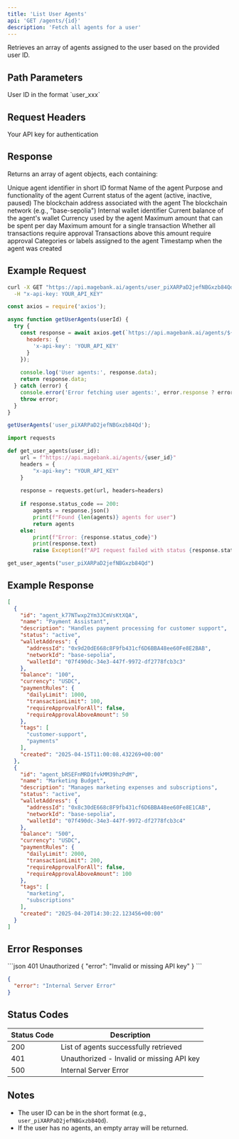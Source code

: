 ```yaml
---
title: 'List User Agents'
api: 'GET /agents/{id}'
description: 'Fetch all agents for a user'
---
```


Retrieves an array of agents assigned to the user based on the provided user ID.

## Path Parameters

<ParamField path="id" type="string" required>
  User ID in the format `user_xxx`
</ParamField>

## Request Headers

<ParamField header="x-api-key" type="string" required>
  Your API key for authentication
</ParamField>

## Response

Returns an array of agent objects, each containing:

<ResponseField name="id" type="string">
  Unique agent identifier in short ID format
</ResponseField>

<ResponseField name="name" type="string">
  Name of the agent
</ResponseField>

<ResponseField name="description" type="string">
  Purpose and functionality of the agent
</ResponseField>

<ResponseField name="status" type="string">
  Current status of the agent (active, inactive, paused)
</ResponseField>

<ResponseField name="walletAddress" type="object">
  <Expandable title="properties">
    <ResponseField name="addressId" type="string">
      The blockchain address associated with the agent
    </ResponseField>
    <ResponseField name="networkId" type="string">
      The blockchain network (e.g., "base-sepolia")
    </ResponseField>
    <ResponseField name="walletId" type="string">
      Internal wallet identifier
    </ResponseField>
  </Expandable>
</ResponseField>

<ResponseField name="balance" type="string">
  Current balance of the agent's wallet
</ResponseField>

<ResponseField name="currency" type="string">
  Currency used by the agent
</ResponseField>

<ResponseField name="paymentRules" type="object">
  <Expandable title="properties">
    <ResponseField name="dailyLimit" type="number">
      Maximum amount that can be spent per day
    </ResponseField>
    <ResponseField name="transactionLimit" type="number">
      Maximum amount for a single transaction
    </ResponseField>
    <ResponseField name="requireApprovalForAll" type="boolean">
      Whether all transactions require approval
    </ResponseField>
    <ResponseField name="requireApprovalAboveAmount" type="number">
      Transactions above this amount require approval
    </ResponseField>
  </Expandable>
</ResponseField>

<ResponseField name="tags" type="array">
  Categories or labels assigned to the agent
</ResponseField>

<ResponseField name="created" type="string">
  Timestamp when the agent was created
</ResponseField>

## Example Request

<CodeGroup>

```bash cURL
curl -X GET "https://api.magebank.ai/agents/user_piXARPaD2jefNBGxzb84Qd" \
  -H "x-api-key: YOUR_API_KEY"
```

```javascript Node.js
const axios = require('axios');

async function getUserAgents(userId) {
  try {
    const response = await axios.get(`https://api.magebank.ai/agents/${userId}`, {
      headers: {
        'x-api-key': 'YOUR_API_KEY'
      }
    });
    
    console.log('User agents:', response.data);
    return response.data;
  } catch (error) {
    console.error('Error fetching user agents:', error.response ? error.response.data : error.message);
    throw error;
  }
}

getUserAgents('user_piXARPaD2jefNBGxzb84Qd');
```

```python Python
import requests

def get_user_agents(user_id):
    url = f"https://api.magebank.ai/agents/{user_id}"
    headers = {
        "x-api-key": "YOUR_API_KEY"
    }
    
    response = requests.get(url, headers=headers)
    
    if response.status_code == 200:
        agents = response.json()
        print(f"Found {len(agents)} agents for user")
        return agents
    else:
        print(f"Error: {response.status_code}")
        print(response.text)
        raise Exception(f"API request failed with status {response.status_code}")

get_user_agents("user_piXARPaD2jefNBGxzb84Qd")
```

</CodeGroup>

## Example Response

```json
[
  {
    "id": "agent_k77NTwxp2Ym3JCmVsKtXQA",
    "name": "Payment Assistant",
    "description": "Handles payment processing for customer support",
    "status": "active",
    "walletAddress": {
      "addressId": "0x9d20dE668c8F9fb431cf6D6BBA48ee60Fe8E2BAB",
      "networkId": "base-sepolia",
      "walletId": "07f490dc-34e3-447f-9972-df2778fcb3c3"
    },
    "balance": "100",
    "currency": "USDC",
    "paymentRules": {
      "dailyLimit": 1000,
      "transactionLimit": 100,
      "requireApprovalForAll": false,
      "requireApprovalAboveAmount": 50
    },
    "tags": [
      "customer-support",
      "payments"
    ],
    "created": "2025-04-15T11:00:08.432269+00:00"
  },
  {
    "id": "agent_bRSEFnMRD1fvkMM39hzPdM",
    "name": "Marketing Budget",
    "description": "Manages marketing expenses and subscriptions",
    "status": "active",
    "walletAddress": {
      "addressId": "0x8c30dE668c8F9fb431cf6D6BBA48ee60Fe8E1CAB",
      "networkId": "base-sepolia",
      "walletId": "07f490dc-34e3-447f-9972-df2778fcb3c4"
    },
    "balance": "500",
    "currency": "USDC",
    "paymentRules": {
      "dailyLimit": 2000,
      "transactionLimit": 200,
      "requireApprovalForAll": false,
      "requireApprovalAboveAmount": 100
    },
    "tags": [
      "marketing",
      "subscriptions"
    ],
    "created": "2025-04-20T14:30:22.123456+00:00"
  }
]
```

## Error Responses

<ResponseExample>
```json 401 Unauthorized
{
  "error": "Invalid or missing API key"
}
```

```json 500 Internal Server Error
{
  "error": "Internal Server Error"
}
```
</ResponseExample>

## Status Codes

| Status Code | Description |
|-------------|-------------|
| 200 | List of agents successfully retrieved |
| 401 | Unauthorized - Invalid or missing API key |
| 500 | Internal Server Error |

## Notes

- The user ID can be in the short format (e.g., `user_piXARPaD2jefNBGxzb84Qd`).
- If the user has no agents, an empty array will be returned.